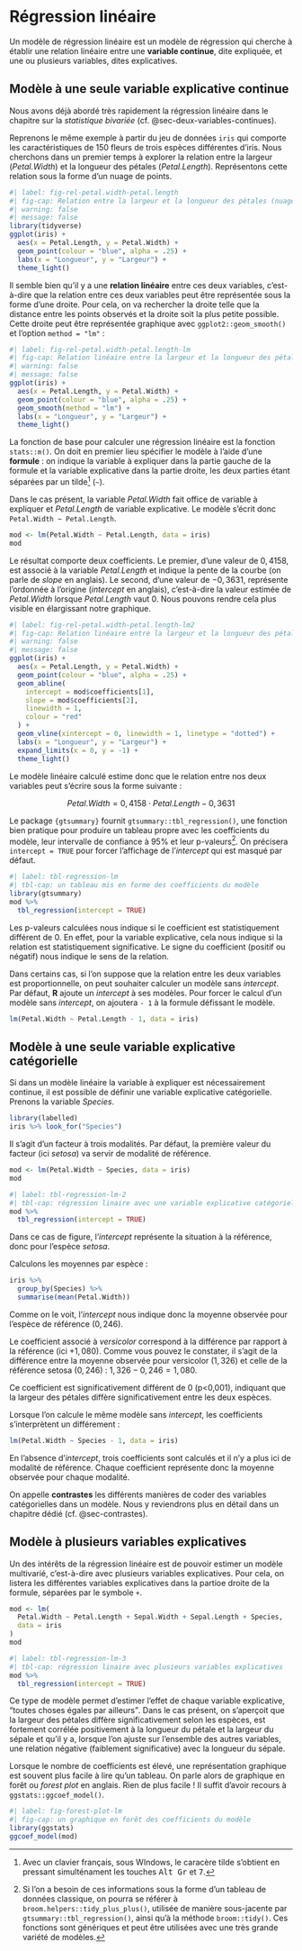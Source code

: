 # Régression linéaire {#sec-regression-lineaire}

Un modèle de régression linéaire est un modèle de régression qui cherche à établir une relation linéaire entre une **variable continue**, dite expliquée, et une ou plusieurs variables, dites explicatives.

## Modèle à une seule variable explicative continue {#sec-regression-lineaire-variable-explicative-continue}

Nous avons déjà abordé très rapidement la régression linéaire dans le chapitre sur la *statistique bivariée* (cf. @sec-deux-variables-continues).

Reprenons le même exemple à partir du jeu de données `iris` qui comporte les caractéristiques de 150 fleurs de trois espèces différentes d'iris. Nous cherchons dans un premier temps à explorer la relation entre la largeur (*Petal.Width*) et la longueur des pétales (*Petal.Length*). Représentons cette relation sous la forme d'un nuage de points.

```r
#| label: fig-rel-petal.width-petal.length
#| fig-cap: Relation entre la largeur et la longueur des pétales (nuage de points)
#| warning: false
#| message: false
library(tidyverse)
ggplot(iris) +
  aes(x = Petal.Length, y = Petal.Width) +
  geom_point(colour = "blue", alpha = .25) +
  labs(x = "Longueur", y = "Largeur") +
  theme_light()
```

Il semble bien qu'il y a une **relation linéaire** entre ces deux variables, c'est-à-dire que la relation entre ces deux variables peut être représentée sous la forme d'une droite. Pour cela, on va rechercher la droite telle que la distance entre les points observés et la droite soit la plus petite possible. Cette droite peut être représentée graphique avec `ggplot2::geom_smooth()` et l'option `method = "lm"` :

```r
#| label: fig-rel-petal.width-petal.length-lm
#| fig-cap: Relation linéaire entre la largeur et la longueur des pétales
#| warning: false
#| message: false
ggplot(iris) +
  aes(x = Petal.Length, y = Petal.Width) +
  geom_point(colour = "blue", alpha = .25) +
  geom_smooth(method = "lm") +
  labs(x = "Longueur", y = "Largeur") +
  theme_light()
```

La fonction de base pour calculer une régression linéaire est la fonction `stats::m()`. On doit en premier lieu spécifier le modèle à l'aide d'une **formule** : on indique la variable à expliquer dans la partie gauche de la formule et la variable explicative dans la partie droite, les deux parties étant séparées par un tilde[^regression-lineaire-1] (`~`).

[^regression-lineaire-1]: Avec un clavier français, sous WIndows, le caracère tilde s'obtient en pressant simulténament les touches <kbd>Alt Gr</kbd> et <kbd>7</kbd>.

Dans le cas présent, la variable *Petal.Width* fait office de variable à expliquer et *Petal.Length* de variable explicative. Le modèle s'écrit donc `Petal.Width ~ Petal.Length`.

```r
mod <- lm(Petal.Width ~ Petal.Length, data = iris)
mod
```

Le résultat comporte deux coefficients. Le premier, d'une valeur de $0,4158$, est associé à la variable *Petal.Length* et indique la pente de la courbe (on parle de *slope* en anglais). Le second, d'une valeur de $-0,3631$, représente l'ordonnée à l'origine (*intercept* en anglais), c'est-à-dire la valeur estimée de *Petal.Width* lorsque *Petal.Length* vaut 0. Nous pouvons rendre cela plus visible en élargissant notre graphique.

```r
#| label: fig-rel-petal.width-petal.length-lm2
#| fig-cap: Relation linéaire entre la largeur et la longueur des pétales (représentation graphique de l'intercept)
#| warning: false
#| message: false
ggplot(iris) +
  aes(x = Petal.Length, y = Petal.Width) +
  geom_point(colour = "blue", alpha = .25) +
  geom_abline(
    intercept = mod$coefficients[1],
    slope = mod$coefficients[2],
    linewidth = 1,
    colour = "red"
  ) +
  geom_vline(xintercept = 0, linewidth = 1, linetype = "dotted") +
  labs(x = "Longueur", y = "Largeur") +
  expand_limits(x = 0, y = -1) +
  theme_light()
```

Le modèle linéaire calculé estime donc que le relation entre nos deux variables peut s'écrire sous la forme suivante :

$$
Petal.Width = 0,4158 \cdot Petal.Length - 0,3631
$$

Le package `{gtsummary}` fournit `gtsummary::tbl_regression()`, une fonction bien pratique pour produire un tableau propre avec les coefficients du modèle, leur intervalle de confiance à 95% et leur p-valeurs[^regression-lineaire-2]. On précisera `intercept = TRUE` pour forcer l'affichage de l'*intercept* qui est masqué par défaut.

[^regression-lineaire-2]: Si l'on a besoin de ces informations sous la forme d'un tableau de données classique, on pourra se référer à `broom.helpers::tidy_plus_plus()`, utilisée de manière sous-jacente par `gtsummary::tbl_regression()`, ainsi qu'à la méthode `broom::tidy()`. Ces fonctions sont génériques et peut être utilisées avec une très grande variété de modèles.

```r
#| label: tbl-regression-lm
#| tbl-cap: un tableau mis en forme des coefficients du modèle
library(gtsummary)
mod %>%
  tbl_regression(intercept = TRUE)
```

Les p-valeurs calculées nous indique si le coefficient est statistiquement différent de 0. En effet, pour la variable explicative, cela nous indique si la relation est statistiquement significative. Le signe du coefficient (positif ou négatif) nous indique le sens de la relation.

::: callout-tip
Dans certains cas, si l'on suppose que la relation entre les deux variables est proportionnelle, on peut souhaiter calculer un modèle sans *intercept*. Par défaut, **R** ajoute un *intercept* à ses modèles. Pour forcer le calcul d'un modèle sans *intercept*, on ajoutera `- 1` à la formule défissant le modèle.

```r
lm(Petal.Width ~ Petal.Length - 1, data = iris)
```
:::

## Modèle à une seule variable explicative catégorielle {#sec-regression-lineaire-variable-explicative-categorielle}

Si dans un modèle linéaire la variable à expliquer est nécessairement continue, il est possible de définir une variable explicative catégorielle. Prenons la variable *Species*.

```r
library(labelled)
iris %>% look_for("Species")
```

Il s'agit d'un facteur à trois modalités. Par défaut, la première valeur du facteur (ici *setosa*) va servir de modalité de référence.

```r
mod <- lm(Petal.Width ~ Species, data = iris)
mod
```

```r
#| label: tbl-regression-lm-2
#| tbl-cap: régression linaire avec une variable explicative catégorielle
mod %>%
  tbl_regression(intercept = TRUE)
```

Dans ce cas de figure, l'*intercept* représente la situation à la référence, donc pour l'espèce *setosa*.

Calculons les moyennes par espèce :

```r
iris %>%
  group_by(Species) %>%
  summarise(mean(Petal.Width))
```

Comme on le voit, l'*intercept* nous indique donc la moyenne observée pour l'espèce de référence ($0,246$).

Le coefficient associé à *versicolor* correspond à la différence par rapport à la référence (ici $+1,080$). Comme vous pouvez le constater, il s'agit de la différence entre la moyenne observée pour versicolor ($1,326$) et celle de la référence setosa ($0,246$) : $1,326-0,246=1,080$.

Ce coefficient est significativement différent de 0 (p\<0,001), indiquant que la largeur des pétales diffère significativement entre les deux espèces.

::: callout-tip
Lorsque l'on calcule le même modèle sans *intercept*, les coefficients s'interprètent un différement :

```r
lm(Petal.Width ~ Species - 1, data = iris)
```

En l'absence d'*intercept*, trois coefficients sont calculés et il n'y a plus ici de modalité de référence. Chaque coefficient représente donc la moyenne observée pour chaque modalité.

On appelle **contrastes** les différents manières de coder des variables catégorielles dans un modèle. Nous y reviendrons plus en détail dans un chapitre dédié (cf. @sec-contrastes).
:::

## Modèle à plusieurs variables explicatives {#sec-regression-lineaire-multivariee}

Un des intérêts de la régression linéaire est de pouvoir estimer un modèle multivarié, c'est-à-dire avec plusieurs variables explicatives. Pour cela, on listera les différentes variables explicatives dans la partioe droite de la formule, séparées par le symbole `+`.

```r
mod <- lm(
  Petal.Width ~ Petal.Length + Sepal.Width + Sepal.Length + Species,
  data = iris
)
mod
```

```r
#| label: tbl-regression-lm-3
#| tbl-cap: régression linaire avec plusieurs variables explicatives
mod %>%
  tbl_regression(intercept = TRUE)
```

Ce type de modèle permet d'estimer l'effet de chaque variable explicative, <q>toutes choses égales par ailleurs</q>. Dans le cas présent, on s'aperçoit que la largeur des pétales diffère significativement selon les espèces, est fortement corrélée positivement à la longueur du pétale et la largeur du sépale et qu'il y a, lorsque l'on ajuste sur l'ensemble des autres variables, une relation négative (faiblement significative) avec la longueur du sépale.

Lorsque le nombre de coefficients est élevé, une représentation graphique est souvent plus facile à lire qu'un tableau. On parle alors de graphique en forêt ou *forest plot* en anglais. Rien de plus facile ! Il suffit d'avoir recours à `ggstats::ggcoef_model()`.

```r
#| label: fig-forest-plot-lm
#| fig-cap: un graphique en forêt des coefficients du modèle
library(ggstats)
ggcoef_model(mod)
```
